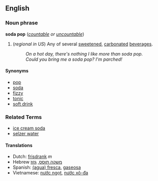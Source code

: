 ==English==
===Noun phrase===
'''soda pop''' (''[[countable]] or [[uncountable]]'')

# (''regional in US'') Any of several [[sweeten]]ed, [[carbonated]] [[beverage]]s.
#: ''On a hot day, there's nothing I like more than soda pop.''
#: ''Could you bring me a soda pop?  I'm parched!''

====Synonyms====
*[[pop]]
*[[soda]]
*[[fizzy]]
*[[tonic]]
*[[soft drink]]

===Related Terms===
*[[ice cream soda]]
*[[selzer water]]

====Translations====
*Dutch: [[frisdrank]] ''m''
*Hebrew [[משקה תוסס]], [[גזוז]]
*Spanish: [[fresca|(agua) fresca]], [[gaseosa]]  <!-- I don't think ''fresh water'' is the correct translation either.  -->
*Vietnamese: [[nước ngọt]], [[nước xô-đa]]
